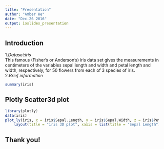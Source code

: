 ```yaml
---
title: "Presentation"
author: "Amber He"
date: "Dec.26 2016"
output: ioslides_presentation
---
```


## Introduction
1.*Dataset:iris*  
This famous (Fisher's or Anderson's) iris data set gives the measurements in centimeters of the variables sepal length and width and petal length and width, respectively, for 50 flowers from each of 3 species of iris.   
2.*Brief information*
```r
summary(iris)
```

## Plotly Scatter3d plot

```r
library(plotly)
data(iris)
plot_ly(iris, x = iris$Sepal.Length, y = iris$Sepal.Width, z = iris$Petal.Length, type = "scatter3d", mode = "markers", color = iris$Species) %>%
    layout(title = "iris 3D plot", xaxis = list(title = "Sepal Length"), yaxis = list(title = "Sepal Width"))
```

## Thank you!


